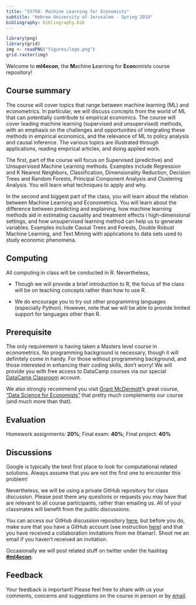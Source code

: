 ```yaml
---
title: "55750: Machine Learning for Economists"
subtitle: "Hebrew University of Jerusalem - Spring 2019"
bibliography: bibliography.bib
---
```


  
```r
library(png)
library(grid)
img <- readPNG("figures/logo.png")
grid.raster(img)
```

Welcome to __ml4econ__, the **M**achine **L**earning for **Econ**omists course repository!  


## Course summary

The course will cover topics that range between machine learning (ML) and econometrics. In particular, we will discuss concepts from the world of ML that can potentially contribute to empirical economics. The course will cover leading machine learning (supervised and unsupervised) methods, with an emphasis on the challenges and opportunities of integrating these methods in empirical economics, and the relevance of ML to policy analysis and causal inference. The various topics are illustrated through applications, reading empirical articles, and doing applied work.

The first, part of the course will focus on Supervised (predictive) and Unsupervised Machine Learning methods. Examples include Regression and K Nearest Neighbors, Classification, Dimensionality Reduction, Decision Trees and Random Forests, Principal Component Analysis and Clustering Analysis. You will learn what techniques to apply and why.

In the second and biggest part of the class, you will learn about the relation between Machine Learning and Econometrics. You will learn about the difference between predicting and explaining, how machine learning methods aid in estimating causality and treatment effects i high-dimensional settings, and how unsupervised learning method can help us to generate variables. Examples include Causal Trees and Forests, Double Robust Machine Learning, and Text Mining with applications to data sets used to study economic phenomena.

## Computing

All computing in class will be conducted in R. Nevertheless,

* Though we will provide a brief introduction to R, the focus of the class will be on teaching concepts rather than how to use R.  

* We do encourage you to try out other programming languages (especially Python). However, note that we will be able to provide limited support for languages other than R.  

## Prerequisite

The only requirement is having taken a Masters level course in econometrics. No programming background is necessary, though it will definitely come in handy. For those without programming background, and those interested in enhancing their coding skills, don't worry! We will provide you with free access to DataCamp courses via our special [DataCamp Classroom](https://huji-ml4econ.github.io/course-spring2019/datacamp.html) account.

We also strongly recommend  you visit [Grant McDermott](http://grantmcdermott.com/)'s great course, ["Data Science for Economists"](https://github.com/uo-ec607) that pretty much complements our course (and much more than that).


## Evaluation

Homework assignments: **20%**; Final exam: **40%**; Final project: **40%**


## Discussions

Google is typically the best first place to look for computational related solutions. Always assume that you are not the first one to encounter this problem!

Nevertheless, we will be using a private GitHub repository for class discussion. Please post there any questions or requests you may have that are relevant to all course participants, rather than emailing us. All of your classmates will benefit from the public discussions.

You can access our GitHub discussion repository [here](https://github.com/huji-ml4econ/discussion-spring2019), but before you do, make sure that you have a GitHub account (see instruction [here](https://huji-ml4econ.github.io/course-spring2019/git.html)) and that you have received a collaboration invitations from me (Itamar). Shoot me an email if you haven't received an invitation.


Occasionally we will post related stuff on twitter under the hashtag [__#ml4econ__](https://twitter.com/search?f=tweets&q=%23ml4econ&src=typd).


## Feedback

Your feedback is important! Please feel free to share with us
your comments, concerns and suggestions on the course in
person or by [email](https://huji-ml4econ.github.io/course-spring2019/people.html).
